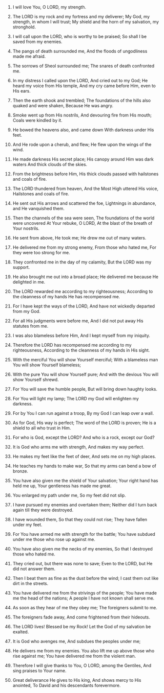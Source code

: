 
1. I will love You, O LORD, my strength.

2. The LORD is my rock and my fortress and my deliverer; My God, my strength, in whom I will trust; My shield and the horn of my salvation, my stronghold.

3. I will call upon the LORD, who is worthy to be praised; So shall I be saved from my enemies.

4. The pangs of death surrounded me, And the floods of ungodliness made me afraid.

5. The sorrows of Sheol surrounded me; The snares of death confronted me.

6. In my distress I called upon the LORD, And cried out to my God; He heard my voice from His temple, And my cry came before Him, even to His ears.

7. Then the earth shook and trembled; The foundations of the hills also quaked and were shaken, Because He was angry.

8. Smoke went up from His nostrils, And devouring fire from His mouth; Coals were kindled by it.

9. He bowed the heavens also, and came down With darkness under His feet.

10. And He rode upon a cherub, and flew; He flew upon the wings of the wind.

11. He made darkness His secret place; His canopy around Him was dark waters And thick clouds of the skies.

12. From the brightness before Him, His thick clouds passed with hailstones and coals of fire.

13. The LORD thundered from heaven, And the Most High uttered His voice, Hailstones and coals of fire.

14. He sent out His arrows and scattered the foe, Lightnings in abundance, and He vanquished them.

15. Then the channels of the sea were seen, The foundations of the world were uncovered At Your rebuke, O LORD, At the blast of the breath of Your nostrils.

16. He sent from above, He took me; He drew me out of many waters.

17. He delivered me from my strong enemy, From those who hated me, For they were too strong for me.

18. They confronted me in the day of my calamity, But the LORD was my support.

19. He also brought me out into a broad place; He delivered me because He delighted in me.

20. The LORD rewarded me according to my righteousness; According to the cleanness of my hands He has recompensed me.

21. For I have kept the ways of the LORD, And have not wickedly departed from my God.

22. For all His judgments were before me, And I did not put away His statutes from me.

23. I was also blameless before Him, And I kept myself from my iniquity.

24. Therefore the LORD has recompensed me according to my righteousness, According to the cleanness of my hands in His sight.

25. With the merciful You will show Yourself merciful; With a blameless man You will show Yourself blameless;

26. With the pure You will show Yourself pure; And with the devious You will show Yourself shrewd.

27. For You will save the humble people, But will bring down haughty looks.

28. For You will light my lamp; The LORD my God will enlighten my darkness.

29. For by You I can run against a troop, By my God I can leap over a wall.

30. As for God, His way is perfect; The word of the LORD is proven; He is a shield to all who trust in Him.

31. For who is God, except the LORD? And who is a rock, except our God?

32. It is God who arms me with strength, And makes my way perfect.

33. He makes my feet like the feet of deer, And sets me on my high places.

34. He teaches my hands to make war, So that my arms can bend a bow of bronze.

35. You have also given me the shield of Your salvation; Your right hand has held me up, Your gentleness has made me great.

36. You enlarged my path under me, So my feet did not slip.

37. I have pursued my enemies and overtaken them; Neither did I turn back again till they were destroyed.

38. I have wounded them, So that they could not rise; They have fallen under my feet.

39. For You have armed me with strength for the battle; You have subdued under me those who rose up against me.

40. You have also given me the necks of my enemies, So that I destroyed those who hated me.

41. They cried out, but there was none to save; Even to the LORD, but He did not answer them.

42. Then I beat them as fine as the dust before the wind; I cast them out like dirt in the streets.

43. You have delivered me from the strivings of the people; You have made me the head of the nations; A people I have not known shall serve me.

44. As soon as they hear of me they obey me; The foreigners submit to me.

45. The foreigners fade away, And come frightened from their hideouts.

46. The LORD lives! Blessed be my Rock! Let the God of my salvation be exalted.

47. It is God who avenges me, And subdues the peoples under me;

48. He delivers me from my enemies. You also lift me up above those who rise against me; You have delivered me from the violent man.

49. Therefore I will give thanks to You, O LORD, among the Gentiles, And sing praises to Your name.

50. Great deliverance He gives to His king, And shows mercy to His anointed, To David and his descendants forevermore.


